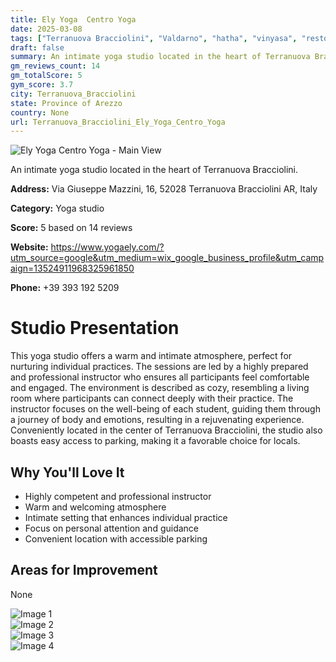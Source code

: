 ```yaml
---
title: Ely Yoga  Centro Yoga
date: 2025-03-08
tags: ["Terranuova Bracciolini", "Valdarno", "hatha", "vinyasa", "restorative", "intimate", "welcoming", "Terranuova Bracciolini"]  
draft: false
summary: An intimate yoga studio located in the heart of Terranuova Bracciolini.
gm_reviews_count: 14
gm_totalScore: 5
gym_score: 3.7
city: Terranuova_Bracciolini
state: Province of Arezzo
country: None
url: Terranuova_Bracciolini_Ely_Yoga_Centro_Yoga
---
```


<div className="aspect-[16/9] relative my-8">
  <img 
    src="https://lh5.googleusercontent.com/p/AF1QipM3GCGYySEyCvPsnPdWm3uwldzhBD6V0yXD3Aou=w1920-h1080-k-no"
    alt="Ely Yoga  Centro Yoga - Main View"
    className="object-cover absolute inset-0 w-full h-full rounded-lg"
  />
</div>

An intimate yoga studio located in the heart of Terranuova Bracciolini.

**Address:** Via Giuseppe Mazzini, 16, 52028 Terranuova Bracciolini AR, Italy

**Category:** Yoga studio

**Score:** 5 based on 14 reviews

**Website:** https://www.yogaely.com/?utm_source=google&utm_medium=wix_google_business_profile&utm_campaign=13524911968325961850

**Phone:** +39 393 192 5209

# Studio Presentation

This yoga studio offers a warm and intimate atmosphere, perfect for nurturing individual practices. The sessions are led by a highly prepared and professional instructor who ensures all participants feel comfortable and engaged. The environment is described as cozy, resembling a living room where participants can connect deeply with their practice. The instructor focuses on the well-being of each student, guiding them through a journey of body and emotions, resulting in a rejuvenating experience. Conveniently located in the center of Terranuova Bracciolini, the studio also boasts easy access to parking, making it a favorable choice for locals.

## Why You'll Love It

- Highly competent and professional instructor
- Warm and welcoming atmosphere
- Intimate setting that enhances individual practice
- Focus on personal attention and guidance
- Convenient location with accessible parking

## Areas for Improvement

None

<div className="grid grid-cols-1 xl:grid-cols-2 gap-4 my-8">
<div className="aspect-[4/3] relative"><img src="https://lh5.googleusercontent.com/p/AF1QipPyiMbbAmF1CY8IUrvaYFs14vkbGrthYLAxKEVR=w1920-h1080-k-no" alt="Image 1" className="object-cover absolute inset-0 w-full h-full rounded-lg" /></div>
<div className="aspect-[4/3] relative"><img src="https://lh5.googleusercontent.com/p/AF1QipP4r74hL7u4EZZ5HCGT4pkVGI__3Q45pr46W94E=w1920-h1080-k-no" alt="Image 2" className="object-cover absolute inset-0 w-full h-full rounded-lg" /></div>
<div className="aspect-[4/3] relative"><img src="https://lh5.googleusercontent.com/p/AF1QipM2Py9fu2uZUv4xMaGDWETmFiIBvr0t7IBzQWC8=w1920-h1080-k-no" alt="Image 3" className="object-cover absolute inset-0 w-full h-full rounded-lg" /></div>
<div className="aspect-[4/3] relative"><img src="https://lh5.googleusercontent.com/p/AF1QipP4_vR9qxT6P-SQvcvyTV7FGmAeQXAik64N8aRA=w1920-h1080-k-no" alt="Image 4" className="object-cover absolute inset-0 w-full h-full rounded-lg" /></div>
</div>